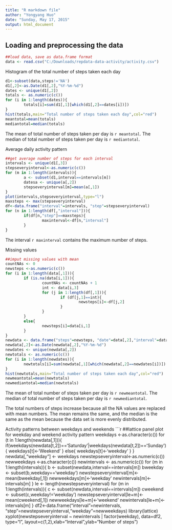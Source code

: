 ```yaml
---
title: "R markdown file"
author: "Yongyang Huo"
date: "Sunday, May 17, 2015"
output: html_document
---
```


## Loading and preprocessing the data

```r
##load data, save as data.frame format
data <- read.csv("C:/Downloads/repdata-data-activity/activity.csv")
```

Histogram of the total number of steps taken each day

```r
d1<-subset(data,steps!='NA')
d1[,2]<-as.Date(d1[,2],"%Y-%m-%d")
dates <- unique(d1[,2])
totals <- as.numeric(c())
for (i in 1:length(dates)){
        totals[i]=sum(d1[,1][which(d1[,2]==dates[i])])
}
hist(totals,main="Total number of steps taken each day",col="red")
meantotal=mean(totals)
mediantotal=median(totals)
```
The mean of total number of steps taken per day is `r meantotal`.
The median of total number of steps taken per day is `r mediantotal`.

Average daily activity pattern

```r
##get average number of steps for each interval
intervals <- unique(d1[,3])
stepseveryinterval<-as.numeric(c())
for (m in 1:length(intervals)){
        a <- subset(d1,interval==intervals[m])
        datesa <- unique(a[,2])
        stepseveryinterval[m]=mean(a[,1])
}
plot(intervals,stepseveryinterval,type="l")
maxsteps <- max(stepseveryinterval)
df<-data.frame("interval"=intervals, "step"=stepseveryinterval)
for (n in 1:length(df[,"interval"])){
        if(df[n,"step"]==maxsteps){
                maxinterval<-df[n,"interval"]
        }
}
```
The interval `r maxinterval` contains the maximum number of steps.

Missing values

```r
##imput missing values with mean
countNAs <- 0
newsteps <-as.numeric(c())
for (i in 1:length(data[,1])){
        if (is.na(data[i,1])){
                countNAs <- countNAs + 1
                int <- data[i,3]
                for (j in 1:length(df[,1])){
                        if (df[j,1]==int){
                                newsteps[i]<-df[j,2]
                        }
                }
        }
        else{
                newsteps[i]=data[i,1]
        }
}
newdata <- data.frame("steps"=newsteps, "date"=data[,2],"interval"=data[,3])
newdata[,2]<-as.Date(newdata[,2],"%Y-%m-%d")
newdates <- unique(newdata[,2])
newtotals <- as.numeric(c())
for (i in 1:length(newdates)){
        newtotals[i]=sum(newdata[,1][which(newdata[,2]==newdates[i])])
}
hist(newtotals,main="Total number of steps taken each day",col="red")
newmeantotal=mean(newtotals)
newmediantotal=median(newtotals)
```
The mean of total number of steps taken per day is `r newmeantotal`.
The median of total number of steps taken per day is `r newmediantotal`.

The total numbers of steps increase because all the NA values are replaced with mean numbers.
The mean remains the same, and the median is the same as the mean because the data set is more evenly distributed.

Activity patterns between weekdays and weekends
```r
##lattice panel plot for weekday and weekend activity pattern
weekdays <-as.character(c())
for (t in 1:length(newdata[,1])){
        if(weekdays(newdata[t,2])=='Saturday'|weekdays(newdata[t,2])=='Sunday'){
                weekdays[t]<-'Weekend'
           }
        else{
                weekdays[t]<-'weekday'
        }
}
newdata[,"weekday"] <- weekdays
newstepseveryinterval<-as.numeric(c())
newweekdays <-as.character(c())
newintervals <- as.numeric(c())
for (m in 1:length(intervals)){
        b <- subset(newdata,interval==intervals[m])
        bweekday <- subset(b,weekday=='weekday')
        newstepseveryinterval[m]<-mean(bweekday[,1])
        newweekdays[m]<-'weekday'
        newintervals[m]<-intervals[m]
}
le <- length(newstepseveryinterval)
for (m in 1:length(intervals)){
        c <- subset(newdata,interval==intervals[m])
        cweekend <- subset(c,weekday!='weekday')
        newstepseveryinterval[le+m]<-mean(cweekend[,1])
        newweekdays[le+m]<-'weekend'
        newintervals[le+m]<-intervals[m]
}
df2<-data.frame("interval"=newintervals, "step"=newstepseveryinterval,"weekday"=newweekdays)
library(lattice)
xyplot(newstepseveryinterval ~ newintervals | factor(weekday), data=df2, type="l", layout=c(1,2),xlab="Interval",ylab="Number of steps")
